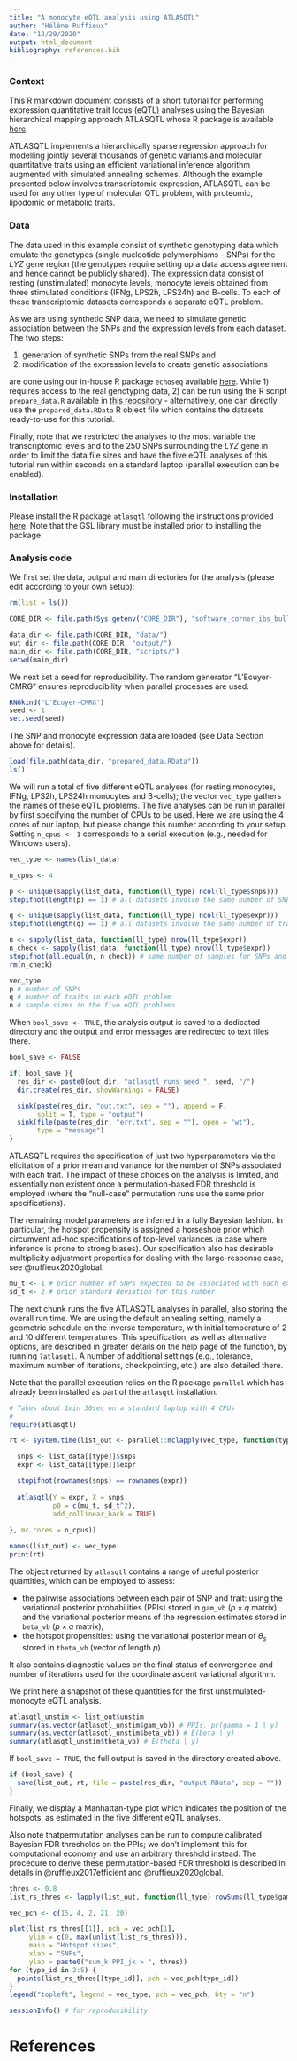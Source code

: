 ```yaml
---
title: "A monocyte eQTL analysis using ATLASQTL"
author: "Hélène Ruffieux"
date: "12/29/2020"
output: html_document
bibliography: references.bib
---
```



### Context

This R markdown document consists of a short tutorial for performing expression
quantitative trait locus (eQTL) analyses using the Bayesian hierarchical mapping 
approach ATLASQTL whose R package is available 
[here](https://github.com/hruffieux/atlasqtl). 

ATLASQTL implements a hierarchically sparse regression approach for modelling 
jointly several thousands of genetic variants and molecular quantitative traits 
using an efficient variational inference algorithm augmented with simulated 
annealing schemes. Although the example presented below involves transcriptomic 
expression, ATLASQTL can be used for any other type of molecular QTL problem, 
with proteomic, lipodomic or metabolic traits.

### Data

The data used in this example consist of synthetic genotyping data which emulate 
the genotypes (single nucleotide polymorphisms - SNPs) for the *LYZ* gene region 
(the genotypes require setting up a data access agreement and hence cannot be 
publicly shared). The expression data consist of resting (unstimulated) monocyte 
levels, monocyte levels obtained from three stimulated conditions (IFNg, LPS2h, 
LPS24h) and B-cells. To each of these transcriptomic datasets corresponds a 
separate eQTL problem. 

As we are using synthetic SNP data, we need to simulate genetic association 
between the SNPs and the expression levels from each dataset. The two steps: 

  1) generation of synthetic SNPs from the real SNPs and 
  2) modification of the expression levels to create genetic associations
    
are done using our in-house R package `echoseq` available 
[here](https://github.com/hruffieux/echoseq). While 1) requires access to the 
real genotyping data, 2) can be run using the R script `prepare_data.R` 
available in 
[this repository](https://github.com/hruffieux/software_corner_ibs_bulletin) 
- alternatively, one can directly use the `prepared_data.RData` R object file 
which contains the datasets ready-to-use for this tutorial. 

Finally, note that we restricted the analyses to the most variable the 
transcriptomic levels and to the $250$ SNPs surrounding the *LYZ* gene in order 
to limit the data file sizes and have the five eQTL analyses of this tutorial 
run within seconds on a standard laptop (parallel execution can be enabled).

### Installation

Please install the R package `atlasqtl` following the instructions provided 
[here](https://github.com/hruffieux/atlasqtl#installation). Note that the 
GSL library must be installed prior to installing the package.

### Analysis code

We first set the data, output and main directories for the analysis (please 
edit according to your own setup):
```r
rm(list = ls())

CORE_DIR <- file.path(Sys.getenv("CORE_DIR"), "software_corner_ibs_bulletin/")

data_dir <- file.path(CORE_DIR, "data/")
out_dir <- file.path(CORE_DIR, "output/")
main_dir <- file.path(CORE_DIR, "scripts/")
setwd(main_dir)
```

We next set a seed for reproducibility. The random generator "L'Ecuyer-CMRG" 
ensures reproducibility when parallel processes are used.
```r
RNGkind("L'Ecuyer-CMRG")
seed <- 1
set.seed(seed)
```

The SNP and monocyte expression data are loaded (see Data Section above for 
details).
```r
load(file.path(data_dir, "prepared_data.RData"))
ls()
```

We will run a total of five different eQTL analyses (for resting monocytes, 
IFNg, LPS2h, LPS24h monocytes and B-cells); the vector `vec_type` gathers the 
names of these eQTL problems. The five analyses can be run in parallel by first 
specifying the number of CPUs to be used. Here we are using the $4$ cores of our 
laptop, but please change this number according to your setup. 
Setting `n_cpus <- 1` corresponds to a serial execution (e.g., needed for 
Windows users).
```r
vec_type <- names(list_data)

n_cpus <- 4

p <- unique(sapply(list_data, function(ll_type) ncol(ll_type$snps)))
stopifnot(length(p) == 1) # all datasets involve the same number of SNPs

q <- unique(sapply(list_data, function(ll_type) ncol(ll_type$expr)))
stopifnot(length(q) == 1) # all datasets involve the same number of traits

n <- sapply(list_data, function(ll_type) nrow(ll_type$expr))
n_check <- sapply(list_data, function(ll_type) nrow(ll_type$expr))
stopifnot(all.equal(n, n_check)) # same number of samples for SNPs and traits within each eQTL problem
rm(n_check)

vec_type
p # number of SNPs
q # number of traits in each eQTL problem
n # sample sizes in the five eQTL problems
```


When `bool_save <- TRUE`, the analysis output is saved to a dedicated directory 
and the output and error messages are redirected to text files there.
```r
bool_save <- FALSE

if( bool_save ){
  res_dir <- paste0(out_dir, "atlasqtl_runs_seed_", seed, "/")
  dir.create(res_dir, showWarnings = FALSE)

  sink(paste(res_dir, "out.txt", sep = ""), append = F,
       split = T, type = "output")
  sink(file(paste(res_dir, "err.txt", sep = ""), open = "wt"),
       type = "message")
}
```

ATLASQTL requires the specification of just two hyperparameters via the 
elicitation of a prior mean and variance for the number of SNPs associated with 
each trait. The impact of these choices on the analysis is limited, and 
essentially non existent once a permutation-based FDR threshold is employed 
(where the "null-case" permutation runs use the same prior specifications). 

The remaining model parameters are inferred in a fully Bayesian fashion. In 
particular, the hotspot propensity is assigned a horseshoe prior which 
circumvent ad-hoc specifications of top-level variances (a case where inference 
is prone to strong biases). Our specification also has desirable multiplicity 
adjustment properties for dealing with the large-response case, see 
@ruffieux2020global.
```r
mu_t <- 1 # prior number of SNPs expected to be associated with each expression level
sd_t <- 2 # prior standard deviation for this number
```

The next chunk runs the five ATLASQTL analyses in parallel, also storing the 
overall run time. We are using the default annealing setting, namely a geometric 
schedule on the inverse temperature, with initial temperature of $2$ and $10$ 
different temperatures. This specification, as well as alternative options,
are described in greater details on the help page of the function, by running
`?atlasqtl`. A number of additional settings (e.g., tolerance, maximum number of
iterations, checkpointing, etc.) are also detailed there.

Note that the parallel execution relies on the R package `parallel` which has 
already been installed as part of the `atlasqtl` installation.
```r
# Takes about 1min 30sec on a standard laptop with 4 CPUs
#
require(atlasqtl)

rt <- system.time(list_out <- parallel::mclapply(vec_type, function(type) {

  snps <- list_data[[type]]$snps
  expr <- list_data[[type]]$expr

  stopifnot(rownames(snps) == rownames(expr))
  
  atlasqtl(Y = expr, X = snps, 
           p0 = c(mu_t, sd_t^2), 
           add_collinear_back = TRUE)
  
}, mc.cores = n_cpus))

names(list_out) <- vec_type
print(rt)
```

The object returned by `atlasqtl` contains a range of useful posterior 
quantities, which can be employed to assess:

   * the pairwise associations between each pair of SNP and trait: using the 
variational posterior probabilities (PPIs) stored in `gam_vb` 
($p \times q$ matrix) and the variational posterior means of the regression 
estimates stored in `beta_vb` ($p \times q$ matrix);
   * the hotspot propensities: using the variational posterior mean of $\theta_s$ 
stored in `theta_vb` (vector of length $p$).

It also contains diagnostic values on the final status of convergence and number of
iterations used for the coordinate ascent variational algorithm.

We print here a snapshot of these quantities for the first unstimulated-monocyte
eQTL analysis.

```r
atlasqtl_unstim <- list_out$unstim
summary(as.vector(atlasqtl_unstim$gam_vb)) # PPIs, pr(gamma = 1 | y)
summary(as.vector(atlasqtl_unstim$beta_vb)) # E(beta | y)
summary(atlasqtl_unstim$theta_vb) # E(theta | y)
```

If `bool_save = TRUE`, the full output is saved in the directory created above.
```r
if (bool_save) {
  save(list_out, rt, file = paste(res_dir, "output.RData", sep = "")) 
}
```


Finally, we display a Manhattan-type plot which indicates the position of the
hotspots, as estimated in the five different eQTL analyses. 

Also note thatpermutation analyses can be run to compute calibrated Bayesian FDR 
thresholds on the PPIs; we don't implement this for computational economy and 
use an arbitrary threshold instead. The procedure to derive these 
permutation-based FDR threshold is described in details in @ruffieux2017efficient 
and @ruffieux2020global.
```r
thres <- 0.8
list_rs_thres <- lapply(list_out, function(ll_type) rowSums(ll_type$gam_vb>thres))

vec_pch <- c(15, 4, 2, 21, 20)

plot(list_rs_thres[[1]], pch = vec_pch[1], 
     ylim = c(0, max(unlist(list_rs_thres))),
     main = "Hotspot sizes",
     xlab = "SNPs",
     ylab = paste0("sum_k PPI_jk > ", thres))
for (type_id in 2:5) {
  points(list_rs_thres[[type_id]], pch = vec_pch[type_id])
}
legend("topleft", legend = vec_type, pch = vec_pch, bty = "n")
```

```r
sessionInfo() # for reproducibility
```

# References
